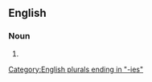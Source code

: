 {{also|phylogénies}}

==English==

===Noun===
{{head|en|noun form}}

# {{plural of|en|phylogeny}}

[[Category:English plurals ending in "-ies"]]